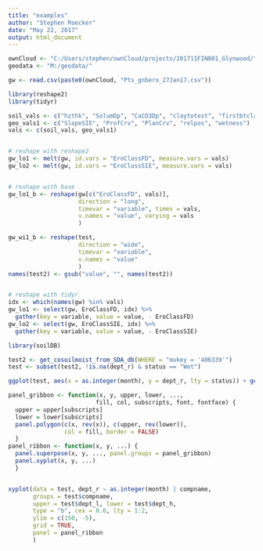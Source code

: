 ---
title: "examples"
author: "Stephen Roecker"
date: "May 22, 2017"
output: html_document
---

```{r reshaping data}
ownCloud <- "C:/Users/stephen/ownCloud/projects/201711FIN001_Glynwood/"
geodata <- "M:/geodata/"

gw <- read.csv(paste0(ownCloud, "Pts_gnbero_27Jan17.csv"))

library(reshape2)
library(tidyr)

soil_vals <- c("hzthk", "SolumDp", "CaCO3Dp", "claytotest", "firstbtclay", "mxvalue", "mxchroma")
geo_vals1 <- c("SlopeSIE", "ProfCrv", "PlanCrv", "relpos", "wetness")
vals <- c(soil_vals, geo_vals1)


# reshape with reshape2
gw_lo1 <- melt(gw, id.vars = "EroClassFD", measure.vars = vals)
gw_lo2 <- melt(gw, id.vars = "EroClassSIE", measure.vars = vals)


# reshape with base
gw_lo1_b <- reshape(gw[c("EroClassFD", vals)],
                    direction = "long",
                    timevar = "variable", times = vals,
                    v.names = "value", varying = vals 
                    )

gw_wi1_b <- reshape(test, 
                    direction = "wide",
                    timevar = "variable",
                    v.names = "value"
                    )
names(test2) <- gsub("value", "", names(test2))


# reshape with tidyr
idx <- which(names(gw) %in% vals)
gw_lo1 <- select(gw, EroClassFD, idx) %>%
  gather(key = variable, value = value, - EroClassFD)
gw_lo2 <- select(gw, EroClassSIE, idx) %>%
  gather(key = variable, value = value, - EroClassSIE)
```

```{r lattice}
library(soilDB)

test2 <- get_cosoilmoist_from_SDA_db(WHERE = "mukey = '406339'")
test <- subset(test2, !is.na(dept_r) & status == "Wet")

ggplot(test, aes(x = as.integer(month), y = dept_r, lty = status)) + geom_line() + ylim(150, 0)

panel_gribbon <- function(x, y, upper, lower, ..., 
                         fill, col, subscripts, font, fontface) {
  upper = upper[subscripts]
  lower = lower[subscripts]
  panel.polygon(c(x, rev(x)), c(upper, rev(lower)),
                col = fill, border = FALSE)
  }
panel_ribbon <- function(x, y, ...) {
  panel.superpose(x, y, ..., panel.groups = panel_gribbon)
  panel.xyplot(x, y, ...)
  }


xyplot(data = test, dept_r ~ as.integer(month) | compname, 
       groups = test$compname,
       upper = test$dept_l, lower = test$dept_h,
       type = "b", cex = 0.6, lty = 1:2,
       ylim = c(150, -5),
       grid = TRUE,
       panel = panel_ribbon
       )
```
